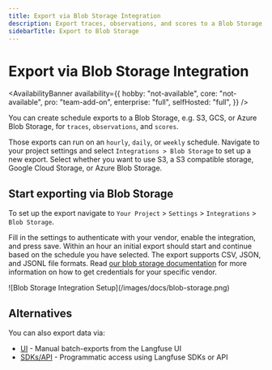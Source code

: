 ```yaml
---
title: Export via Blob Storage Integration
description: Export traces, observations, and scores to a Blob Storage, e.g. S3, GCS, or Azure Blob Storage.
sidebarTitle: Export to Blob Storage
---
```


# Export via Blob Storage Integration

<AvailabilityBanner
  availability={{
    hobby: "not-available",
    core: "not-available",
    pro: "team-add-on",
    enterprise: "full",
    selfHosted: "full",
  }}
/>

You can create schedule exports to a Blob Storage, e.g. S3, GCS, or Azure Blob Storage, for `traces`, `observations`, and `scores`.

Those exports can run on an `hourly`, `daily`, or `weekly` schedule.
Navigate to your project settings and select `Integrations > Blob Storage` to set up a new export.
Select whether you want to use S3, a S3 compatible storage, Google Cloud Storage, or Azure Blob Storage.

## Start exporting via Blob Storage

To set up the export navigate to `Your Project` > `Settings` > `Integrations` > `Blob Storage`.

Fill in the settings to authenticate with your vendor, enable the integration, and press save.
Within an hour an initial export should start and continue based on the schedule you have selected.
The export supports CSV, JSON, and JSONL file formats.
Read [our blob storage documentation](/self-hosting/deployment/infrastructure/blobstorage) for more information on how to get credentials for your specific vendor.

<Frame className="my-10" fullWidth border>
  ![Blob Storage Integration Setup](/images/docs/blob-storage.png)
</Frame>

## Alternatives

You can also export data via:

- [UI](/docs/api-and-data-platform/features/export-from-ui) - Manual batch-exports from the Langfuse UI
- [SDKs/API](/docs/api-and-data-platform/features/public-api) - Programmatic access using Langfuse SDKs or API
